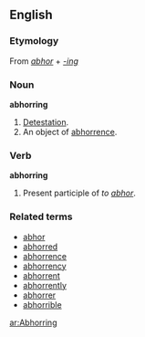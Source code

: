 ==English==

===Etymology===
From ''[[abhor]]'' + ''[[-ing]]''

===Noun===
'''abhorring'''

# [[detestation|Detestation]].
# An object of [[abhorrence]].

===Verb===
'''abhorring'''

# Present participle of ''to [[abhor]]''.

===Related terms===
*[[abhor]]
*[[abhorred]]
*[[abhorrence]]
*[[abhorrency]]
*[[abhorrent]]
*[[abhorrently]]
*[[abhorrer]]
*[[abhorrible]]

[[ar:Abhorring]]